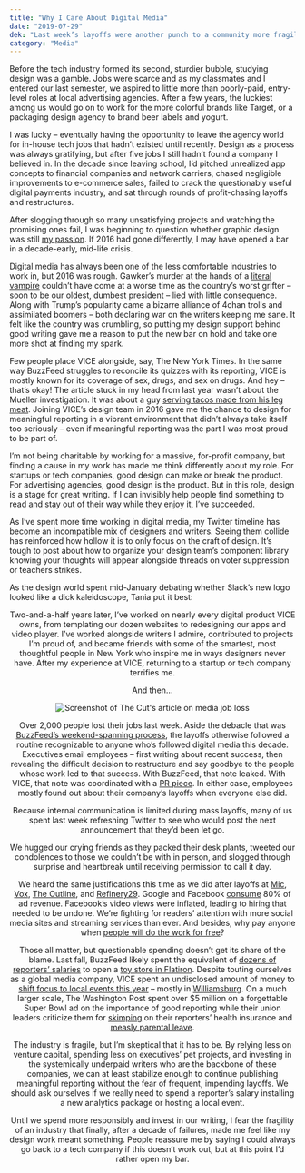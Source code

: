 ```yaml
---
title: "Why I Care About Digital Media"
date: "2019-07-29"
dek: "Last week’s layoffs were another punch to a community more fragile than it should be."
category: "Media"
---
```


Before the tech industry formed its second, sturdier bubble, studying design was a gamble. Jobs were scarce and as my classmates and I entered our last semester, we aspired to little more than poorly-paid, entry-level roles at local advertising agencies. After a few years, the luckiest among us would go on to work for the more colorful brands like Target, or a packaging design agency to brand beer labels and yogurt.

I was lucky – eventually having the opportunity to leave the agency world for in-house tech jobs that hadn’t existed until recently. Design as a process was always gratifying, but after five jobs I still hadn’t found a company I believed in. In the decade since leaving school, I’d pitched unrealized app concepts to financial companies and network carriers, chased negligible improvements to e-commerce sales, failed to crack the questionably useful digital payments industry, and sat through rounds of profit-chasing layoffs and restructures.

After slogging through so many unsatisfying projects and watching the promising ones fail, I was beginning to question whether graphic design was still [my passion](https://knowyourmeme.com/memes/graphic-design-is-my-passion). If 2016 had gone differently, I may have opened a bar in a decade-early, mid-life crisis.

Digital media has always been one of the less comfortable industries to work in, but 2016 was rough. Gawker’s murder at the hands of a [literal vampire](https://www.vanityfair.com/news/2016/08/peter-thiel-wants-to-inject-himself-with-young-peoples-blood) couldn’t have come at a worse time as the country’s worst grifter – soon to be our oldest, dumbest president – lied with little consequence. Along with Trump’s popularity came a bizarre alliance of 4chan trolls and assimilated boomers – both declaring war on the writers keeping me sane. It felt like the country was crumbling, so putting my design support behind good writing gave me a reason to put the new bar on hold and take one more shot at finding my spark.

Few people place VICE alongside, say, The New York Times. In the same way BuzzFeed struggles to reconcile its quizzes with its reporting, VICE is mostly known for its coverage of sex, drugs, and sex on drugs. And hey – that’s okay! The article stuck in my head from last year wasn’t about the Mueller investigation. It was about a guy [serving tacos made from his leg meat](https://www.vice.com/en_us/article/gykmn7/legal-ethical-cannibalism-human-meat-tacos-reddit-wtf). Joining VICE’s design team in 2016 gave me the chance to design for meaningful reporting in a vibrant environment that didn’t always take itself too seriously – even if meaningful reporting was the part I was most proud to be part of.

I’m not being charitable by working for a massive, for-profit company, but finding a cause in my work has made me think differently about my role. For startups or tech companies, good design can make or break the product. For advertising agencies, good design is the product. But in this role, design is a stage for great writing. If I can invisibly help people find something to read and stay out of their way while they enjoy it, I’ve succeeded.

As I’ve spent more time working in digital media, my Twitter timeline has become an incompatible mix of designers and writers. Seeing them collide has reinforced how hollow it is to only focus on the craft of design. It’s tough to post about how to organize your design team’s component library knowing your thoughts will appear alongside threads on voter suppression or teachers strikes.

As the design world spent mid-January debating whether Slack’s new logo looked like a dick kaleidoscope, Tania put it best:

<Tweet tweetLink="https://twitter.com/tanialili/status/1085914418439966721" align="center"  />

Two-and-a-half years later, I’ve worked on nearly every digital product VICE owns, from templating our dozen websites to redesigning our apps and video player. I’ve worked alongside writers I admire, contributed to projects I’m proud of, and became friends with some of the smartest, most thoughtful people in New York who inspire me in ways designers never have. After my experience at VICE, returning to a startup or tech company terrifies me.

And then...

<ArticleMedia caption="Welp.">

![Screenshot of The Cut's article on media job loss](../images/blog/why_i_care_about_digital_media/the_cut_screenshot.png)

</ArticleMedia>

Over 2,000 people lost their jobs last week. Aside the debacle that was [BuzzFeed’s weekend-spanning process](https://twitter.com/annabroges/status/1088565558482735104), the layoffs otherwise followed a routine recognizable to anyone who’s followed digital media this decade. Executives email employees – first writing about recent success, then revealing the difficult decision to restructure and say goodbye to the people whose work led to that success. With BuzzFeed, that note leaked. With VICE, that note was coordinated with a [PR piece](https://www.hollywoodreporter.com/news/vice-media-reorganize-lay-10-percent-staff-1181785). In either case, employees mostly found out about their company’s layoffs when everyone else did.

Because internal communication is limited during mass layoffs, many of us spent last week refreshing Twitter to see who would post the next announcement that they’d been let go.

<Tweet tweetLink="https://twitter.com/GrimKim/status/1091449811545608194" align="center"  />

<Tweet tweetLink="https://twitter.com/dontforgetmac/status/1091451685996847104" align="center"  />

<Tweet tweetLink="https://twitter.com/BeckettMufson/status/1091684832592023552" align="center"  />

We hugged our crying friends as they packed their desk plants, tweeted our condolences to those we couldn’t be with in person, and slogged through surprise and heartbreak until receiving permission to call it day.

We heard the same justifications this time as we did after layoffs at [Mic](https://www.recode.net/2018/11/29/18117787/mic-layoffs-staff-bustle-facebook), [Vox](https://variety.com/2018/digital/news/vox-media-layoffs-50-employees-1202706362/), [The Outline](https://www.fastcompany.com/90231483/the-outline-has-laid-off-all-of-its-staff-writers), and [Refinery29](https://www.adweek.com/digital/refinery29-is-laying-off-about-40-employees/). Google and Facebook [consume](https://thehill.com/policy/technology/427369-media-layoffs-bring-heat-on-facebook-google) 80% of ad revenue. Facebook’s video views were inflated, leading to hiring that needed to be undone. We’re fighting for readers’ attention with more social media sites and streaming services than ever. And besides, why pay anyone when [people will do the work for free](https://nypost.com/2019/01/31/this-girl-made-buzzfeed-bundles-of-cash-and-all-she-got-was-a-lousy-t-shirt/)?

Those all matter, but questionable spending doesn’t get its share of the blame. Last fall, BuzzFeed likely spent the equivalent of [dozens of reporters’ salaries](https://commercialobserver.com/2018/10/buzzfeed-opening-story-esque-retail-concept-in-flatiron-district/) to open a [toy store in Flatiron](https://nypost.com/2018/10/04/buzzfeed-is-opening-a-quirky-toy-store-in-nyc-this-fall/). Despite touting ourselves as a global media company, VICE spent an undisclosed amount of money to [shift focus to local events this year](https://digiday.com/media/286636/) – mostly in [Williamsburg](http://bedfordandbowery.com/2018/10/smorgasburg-is-launching-a-williamsburg-night-market-with-vice/). On a much larger scale, The Washington Post spent over $5 million on a forgettable Super Bowl ad on the importance of good reporting while their union leaders criticize them for [skimping](https://twitter.com/KunkleFredrick/status/1091803438411902976) on their reporters’ health insurance and [measly parental leave](https://twitter.com/KunkleFredrick/status/1091803937911517184).

The industry is fragile, but I’m skeptical that it has to be. By relying less on venture capital, spending less on executives’ pet projects, and investing in the systemically underpaid writers who are the backbone of these companies, we can at least stabilize enough to continue publishing meaningful reporting without the fear of frequent, impending layoffs. We should ask ourselves if we really need to spend a reporter’s salary installing a new analytics package or hosting a local event.

Until we spend more responsibly and invest in our writing, I fear the fragility of an industry that finally, after a decade of failures, made me feel like my design work meant something. People reassure me by saying I could always go back to a tech company if this doesn’t work out, but at this point I’d rather open my bar.